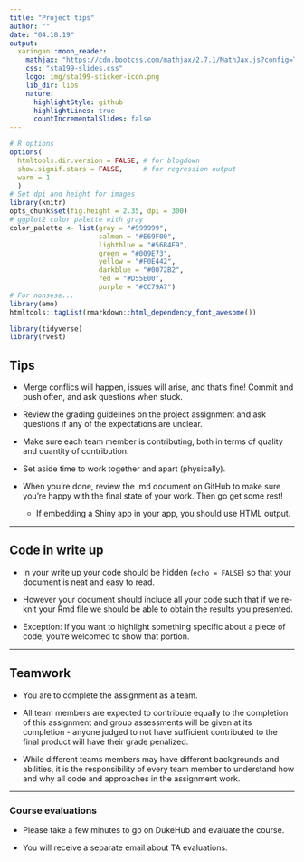 ```yaml
---
title: "Project tips"
author: ""
date: "04.18.19"
output:
  xaringan::moon_reader:
    mathjax: "https://cdn.bootcss.com/mathjax/2.7.1/MathJax.js?config=TeX-MML-AM_HTMLorMML"
    css: "sta199-slides.css"
    logo: img/sta199-sticker-icon.png
    lib_dir: libs
    nature:
      highlightStyle: github
      highlightLines: true
      countIncrementalSlides: false
---
```


```r
# R options
options(
  htmltools.dir.version = FALSE, # for blogdown
  show.signif.stars = FALSE,     # for regression output
  warm = 1
  )
# Set dpi and height for images
library(knitr)
opts_chunk$set(fig.height = 2.35, dpi = 300) 
# ggplot2 color palette with gray
color_palette <- list(gray = "#999999", 
                      salmon = "#E69F00", 
                      lightblue = "#56B4E9", 
                      green = "#009E73", 
                      yellow = "#F0E442", 
                      darkblue = "#0072B2", 
                      red = "#D55E00", 
                      purple = "#CC79A7")
# For nonsese...
library(emo)
htmltools::tagList(rmarkdown::html_dependency_font_awesome())
```

```r
library(tidyverse)
library(rvest)
```


## Tips

- Merge conflics will happen, issues will arise, and that’s fine! Commit and push often, and ask questions when stuck.

- Review the grading guidelines on the project assignment and ask questions if any of the expectations are unclear.

- Make sure each team member is contributing, both in terms of quality and quantity of contribution.

- Set aside time to work together and apart (physically).

- When you’re done, review the .md document on GitHub to make sure you’re happy with the final state of your work. Then go get some rest! 
  - If embedding a Shiny app in your app, you should use HTML output.

---

## Code in write up

- In your write up your code should be hidden (`echo = FALSE`) so that your document is neat and easy to read. 

- However your document should include all your code such that if we re-knit your Rmd file we should be able to obtain the results you presented. 

- Exception: If you want to highlight something specific about a piece of code, you’re welcomed to show that portion.

---

## Teamwork

- You are to complete the assignment as a team. 

- All team members are expected to contribute equally to the completion of this assignment and group assessments will be given at its completion - anyone judged to not have sufficient contributed to the final product will have their grade penalized. 

- While different teams members may have different backgrounds and abilities, it is the responsibility of every team member to understand how and why all code and approaches in the assignment work.

---

### Course evaluations

- Please take a few minutes to go on DukeHub and evaluate the course.

- You will receive a separate email about TA evaluations.
